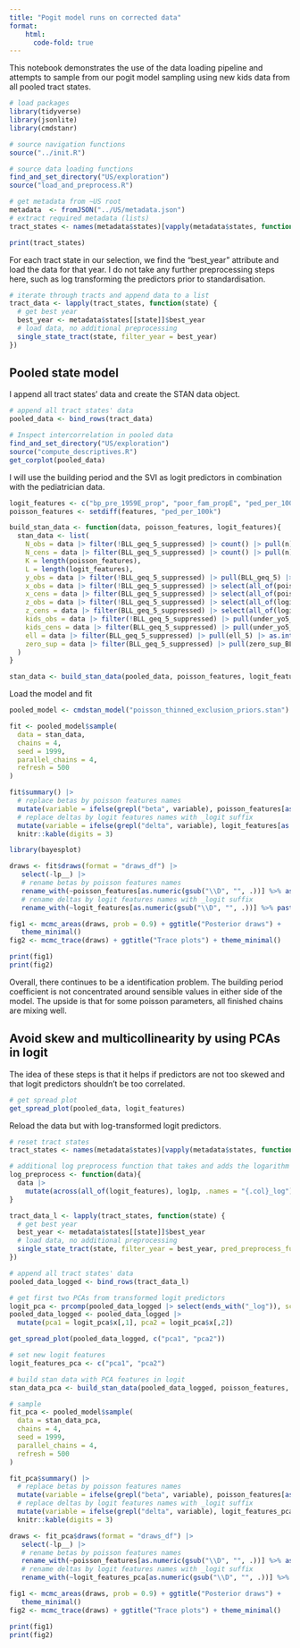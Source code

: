 ```yaml
---
title: "Pogit model runs on corrected data"
format:
    html:
      code-fold: true
---
```


This notebook demonstrates the use of the data loading pipeline and attempts to sample from our pogit model sampling using new kids data from all pooled tract states.

```r
# load packages
library(tidyverse)
library(jsonlite)
library(cmdstanr)

# source navigation functions
source("../init.R")

# source data loading functions
find_and_set_directory("US/exploration")
source("load_and_preprocess.R")
```

```r
# get metadata from ~US root
metadata  <- fromJSON("../US/metadata.json")
# extract required metadata (lists)
tract_states <- names(metadata$states)[vapply(metadata$states, function(x) x$geography == "tract" && is.null(x$issues), logical(1))]

print(tract_states)
```

For each tract state in our selection, we find the "best_year" attribute and load the data for that year. I do not take any further preprocessing steps here, such as log transforming the predictors prior to standardisation.

```r
# iterate through tracts and append data to a list
tract_data <- lapply(tract_states, function(state) {
  # get best year
  best_year <- metadata$states[[state]]$best_year
  # load data, no additional preprocessing
  single_state_tract(state, filter_year = best_year)
})
```
## Pooled state model

I append all tract states' data and create the STAN data object.

```r
# append all tract states' data
pooled_data <- bind_rows(tract_data)

# Inspect intercorrelation in pooled data
find_and_set_directory("US/exploration")
source("compute_descriptives.R")
get_corplot(pooled_data)
```
I will use the building period and the SVI as logit predictors in combination with the pediatrician data.

```r
logit_features <- c("bp_pre_1959E_prop", "poor_fam_propE", "ped_per_100k")
poisson_features <- setdiff(features, "ped_per_100k")

build_stan_data <- function(data, poisson_features, logit_features){
  stan_data <- list(
    N_obs = data |> filter(!BLL_geq_5_suppressed) |> count() |> pull(n),
    N_cens = data |> filter(BLL_geq_5_suppressed) |> count() |> pull(n),
    K = length(poisson_features),
    L = length(logit_features),
    y_obs = data |> filter(!BLL_geq_5_suppressed) |> pull(BLL_geq_5) |> as.numeric(),
    x_obs = data |> filter(!BLL_geq_5_suppressed) |> select(all_of(poisson_features)),
    x_cens = data |> filter(BLL_geq_5_suppressed) |> select(all_of(poisson_features)),
    z_obs = data |> filter(!BLL_geq_5_suppressed) |> select(all_of(logit_features)),
    z_cens = data |> filter(BLL_geq_5_suppressed) |> select(all_of(logit_features)),
    kids_obs = data |> filter(!BLL_geq_5_suppressed) |> pull(under_yo5_ppl),
    kids_cens = data |> filter(BLL_geq_5_suppressed) |> pull(under_yo5_ppl),
    ell = data |> filter(BLL_geq_5_suppressed) |> pull(ell_5) |> as.integer(),
    zero_sup = data |> filter(BLL_geq_5_suppressed) |> pull(zero_sup_BLL_5) |> as.integer()
  )
}

stan_data <- build_stan_data(pooled_data, poisson_features, logit_features)
```

Load the model and fit

```r
pooled_model <- cmdstan_model("poisson_thinned_exclusion_priors.stan")

fit <- pooled_model$sample(
  data = stan_data, 
  chains = 4,
  seed = 1999,
  parallel_chains = 4,
  refresh = 500
)
```

```r
fit$summary() |> 
  # replace betas by poisson features names
  mutate(variable = ifelse(grepl("beta", variable), poisson_features[as.numeric(gsub("\\D", "", variable))], variable)) |>
  # replace deltas by logit features names with _logit suffix
  mutate(variable = ifelse(grepl("delta", variable), logit_features[as.numeric(gsub("\\D", "", variable))] %>% paste0("_logit"), variable)) |> 
  knitr::kable(digits = 3)
```

```r
library(bayesplot)

draws <- fit$draws(format = "draws_df") |>
   select(-lp__) |> 
   # rename betas by poisson features names
   rename_with(~poisson_features[as.numeric(gsub("\\D", "", .))] %>% as.character(), starts_with("beta")) |>
   # rename deltas by logit features names with _logit suffix
   rename_with(~logit_features[as.numeric(gsub("\\D", "", .))] %>% paste0("_logit"), starts_with("delta"))

fig1 <- mcmc_areas(draws, prob = 0.9) + ggtitle("Posterior draws") +
   theme_minimal()
fig2 <- mcmc_trace(draws) + ggtitle("Trace plots") + theme_minimal()

print(fig1)
print(fig2)
```

Overall, there continues to be a identification problem. The building period coefficient is not concentrated around sensible values in either side of the model. The upside is that for some poisson parameters, all finished chains are mixing well.

## Avoid skew and multicollinearity by using PCAs in logit

The idea of these steps is that it helps if predictors are not too skewed and that logit predictors shouldn't be too correlated.

```r
# get spread plot
get_spread_plot(pooled_data, logit_features)
```

Reload the data but with log-transformed logit predictors.

```r
# reset tract states
tract_states <- names(metadata$states)[vapply(metadata$states, function(x) x$geography == "tract" && is.null(x$issues), logical(1))]

# additional log preprocess function that takes and adds the logarithm of the logit features
log_preprocess <- function(data){
  data |>
    mutate(across(all_of(logit_features), log1p, .names = "{.col}_log"))
}

tract_data_l <- lapply(tract_states, function(state) {
  # get best year
  best_year <- metadata$states[[state]]$best_year
  # load data, no additional preprocessing
  single_state_tract(state, filter_year = best_year, pred_preprocess_func = log_preprocess)
})

# append all tract states' data
pooled_data_logged <- bind_rows(tract_data_l)
```

```r
# get first two PCAs from transformed logit predictors
logit_pca <- prcomp(pooled_data_logged |> select(ends_with("_log")), scale = TRUE, center = TRUE)
pooled_data_logged <- pooled_data_logged |>
  mutate(pca1 = logit_pca$x[,1], pca2 = logit_pca$x[,2])
```

```r
get_spread_plot(pooled_data_logged, c("pca1", "pca2"))
```
```r
# set new logit features
logit_features_pca <- c("pca1", "pca2")

# build stan data with PCA features in logit
stan_data_pca <- build_stan_data(pooled_data_logged, poisson_features, logit_features_pca)

# sample
fit_pca <- pooled_model$sample(
  data = stan_data_pca, 
  chains = 4,
  seed = 1999,
  parallel_chains = 4,
  refresh = 500
)
```

```r
fit_pca$summary() |> 
  # replace betas by poisson features names
  mutate(variable = ifelse(grepl("beta", variable), poisson_features[as.numeric(gsub("\\D", "", variable))], variable)) |>
  # replace deltas by logit features names with _logit suffix
  mutate(variable = ifelse(grepl("delta", variable), logit_features_pca[as.numeric(gsub("\\D", "", variable))] %>% paste0("_logit"), variable)) |> 
  knitr::kable(digits = 3)
```

```r
draws <- fit_pca$draws(format = "draws_df") |>
   select(-lp__) |> 
   # rename betas by poisson features names
   rename_with(~poisson_features[as.numeric(gsub("\\D", "", .))] %>% as.character(), starts_with("beta")) |>
   # rename deltas by logit features names with _logit suffix
   rename_with(~logit_features_pca[as.numeric(gsub("\\D", "", .))] %>% paste0("_logit"), starts_with("delta"))

fig1 <- mcmc_areas(draws, prob = 0.9) + ggtitle("Posterior draws") +
   theme_minimal()
fig2 <- mcmc_trace(draws) + ggtitle("Trace plots") + theme_minimal()

print(fig1)
print(fig2)
```
